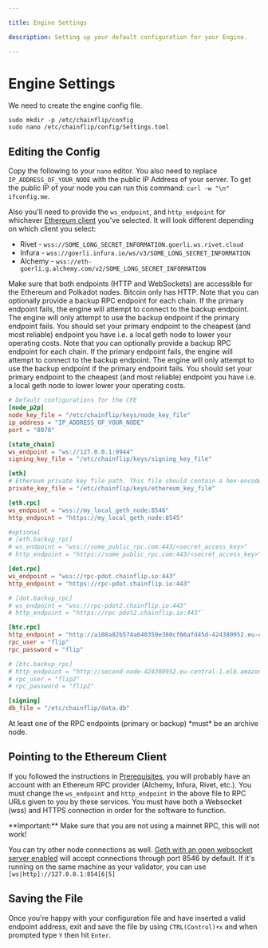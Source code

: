 ```yaml
---

title: Engine Settings

description: Setting up your default configuration for your Engine.

---
```



# Engine Settings

We need to create the engine config file.

```shell copy
sudo mkdir -p /etc/chainflip/config
sudo nano /etc/chainflip/config/Settings.toml
```

## Editing the Config

Copy the following to your `nano` editor. You also need to replace `IP_ADDRESS_OF_YOUR_NODE` with the public IP Address of your server. To get the public IP of your node you can run this command: `curl -w "\n" ifconfig.me`.&#x20;

Also you'll need to provide the `ws_endpoint`, and `http_endpoint` for whichever [Ethereum client](#pointing-to-the-ethereum-client) you've selected. It will look different depending on which client you select:

- Rivet - `wss://SOME_LONG_SECRET_INFORMATION.goerli.ws.rivet.cloud`
- Infura - `wss://goerli.infura.io/ws/v3/SOME_LONG_SECRET_INFORMATION`
- Alchemy - `wss://eth-goerli.g.alchemy.com/v2/SOME_LONG_SECRET_INFORMATION`

<Callout type="info">
Make sure that both endpoints (HTTP and WebSockets) are accessible for the Ethereum and Polkadot nodes. Bitcoin only has HTTP.
</Callout>

<Callout type="info">
  Note that you can optionally provide a backup RPC endpoint for each chain. If
  the primary endpoint fails, the engine will attempt to connect to the backup
  endpoint. The engine will only attempt to use the backup endpoint if the
  primary endpoint fails. You should set your primary endpoint to the cheapest
  (and most reliable) endpoint you have i.e. a local geth node to lower
  your operating costs.
</Callout>

<Callout type="info">
  Note that you can optionally provide a backup RPC endpoint for each chain. If
  the primary endpoint fails, the engine will attempt to connect to the backup
  endpoint. The engine will only attempt to use the backup endpoint if the
  primary endpoint fails. You should set your primary endpoint to the cheapest
  (and most reliable) endpoint you have i.e. a local geth node to lower lower
  your operating costs.
</Callout>

```toml
# Default configurations for the CFE
[node_p2p]
node_key_file = "/etc/chainflip/keys/node_key_file"
ip_address = "IP_ADDRESS_OF_YOUR_NODE"
port = "8078"

[state_chain]
ws_endpoint = "ws://127.0.0.1:9944"
signing_key_file = "/etc/chainflip/keys/signing_key_file"

[eth]
# Ethereum private key file path. This file should contain a hex-encoded private key.
private_key_file = "/etc/chainflip/keys/ethereum_key_file"

[eth.rpc]
ws_endpoint = "wss://my_local_geth_node:8546"
http_endpoint = "https://my_local_geth_node:8545"

#optional
# [eth.backup_rpc]
# ws_endpoint = "wss://some_public_rpc.com:443/<secret_access_key>"
# http_endpoint = "https://some_public_rpc.com:443/<secret_access_key>"

[dot.rpc]
ws_endpoint = "wss://rpc-pdot.chainflip.io:443"
http_endpoint = "https://rpc-pdot.chainflip.io:443"

# [dot.backup_rpc]
# ws_endpoint = "wss://rpc-pdot2.chainflip.io:443"
# http_endpoint = "https://rpc-pdot2.chainflip.io:443"`

[btc.rpc]
http_endpoint = "http://a108a82b574a640359e360cf66afd45d-424380952.eu-central-1.elb.amazonaws.com"
rpc_user = "flip"
rpc_password = "flip"

# [btc.backup_rpc]
# http_endpoint = "http://second-node-424380952.eu-central-1.elb.amazonaws.com"
# rpc_user = "flip2"
# rpc_password = "flip2"

[signing]
db_file = "/etc/chainflip/data.db"

```

<Callout type="warning">
At least one of the RPC endpoints (primary or backup) *must* be an archive node.
</Callout>

## Pointing to the Ethereum Client

If you followed the instructions in [Prerequisites](prerequisites.md), you will probably have an account with an Ethereum RPC provider (Alchemy, Infura, Rivet, etc.). You must change the `ws_endpoint` and `http_endpoint` in the above file to RPC URLs given to you by these services. You must have both a Websocket (wss) and HTTPS connection in order for the software to function.

<Callout type="warning">
  **Important:** Make sure that you are not using a mainnet RPC, this will not
  work!
</Callout>

You can try other node connections as well. [Geth with an open websocket server enabled](https://geth.ethereum.org/docs/rpc/server#websocket-server) will accept connections through port 8546 by default. If it's running on the same machine as your validator, you can use `[ws|http]://127.0.0.1:854[6|5]`

## Saving the File

Once you're happy with your configuration file and have inserted a valid endpoint address, exit and save the file by using `CTRL(Control)+x` and when prompted type `Y` then hit `Enter`.